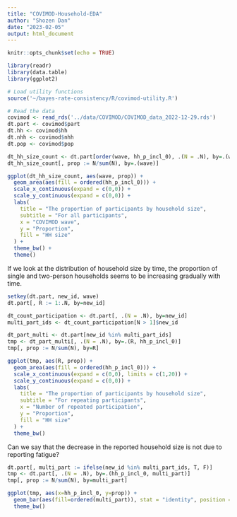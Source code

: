 ```yaml
---
title: "COVIMOD-Household-EDA"
author: "Shozen Dan"
date: "2023-02-05"
output: html_document
---
```


```r
knitr::opts_chunk$set(echo = TRUE)
```

```r
library(readr)
library(data.table)
library(ggplot2)

# Load utility functions
source('~/bayes-rate-consistency/R/covimod-utility.R')

# Read the data
covimod <- read_rds('../data/COVIMOD/COVIMOD_data_2022-12-29.rds')
dt.part <- covimod$part
dt.hh <- covimod$hh
dt.nhh <- covimod$nhh
dt.pop <- covimod$pop
```

```r
dt_hh_size_count <- dt.part[order(wave, hh_p_incl_0), .(N = .N), by=.(wave, hh_p_incl_0)]
dt_hh_size_count[, prop := N/sum(N), by=.(wave)]

ggplot(dt_hh_size_count, aes(wave, prop)) + 
  geom_area(aes(fill = ordered(hh_p_incl_0))) + 
  scale_x_continuous(expand = c(0,0)) + 
  scale_y_continuous(expand = c(0,0)) + 
  labs(
    title = "The proportion of participants by household size",
    subtitle = "For all participants",
    x = "COVIMOD wave", 
    y = "Proportion", 
    fill = "HH size"
  ) + 
  theme_bw() + 
  theme()
```
If we look at the distribution of household size by time, the proportion of single and two-person households seems to be increasing gradually with time.


```r
setkey(dt.part, new_id, wave)
dt.part[, R := 1:.N, by=new_id]

dt_count_participation <- dt.part[, .(N = .N), by=new_id]
multi_part_ids <- dt_count_participation[N > 1]$new_id

dt_part_multi <- dt.part[new_id %in% multi_part_ids]
tmp <- dt_part_multi[, .(N = .N), by=.(R, hh_p_incl_0)]
tmp[, prop := N/sum(N), by=R]

ggplot(tmp, aes(R, prop)) + 
  geom_area(aes(fill = ordered(hh_p_incl_0))) +
  scale_x_continuous(expand = c(0,0), limits = c(1,20)) + 
  scale_y_continuous(expand = c(0,0)) + 
  labs(
    title = "The proportion of participants by household size",
    subtitle = "For repeating participants",
    x = "Number of repeated participation", 
    y = "Proportion", 
    fill = "HH size"
  ) + 
  theme_bw()
```
Can we say that the decrease in the reported household size is not due to reporting fatigue?


```r
dt.part[, multi_part := ifelse(new_id %in% multi_part_ids, T, F)]
tmp <- dt.part[, .(N = .N), by=.(hh_p_incl_0, multi_part)]
tmp[, prop := N/sum(N), by=multi_part]

ggplot(tmp, aes(x=hh_p_incl_0, y=prop)) + 
  geom_bar(aes(fill=ordered(multi_part)), stat = "identity", position = "dodge") + 
  theme_bw()
```

